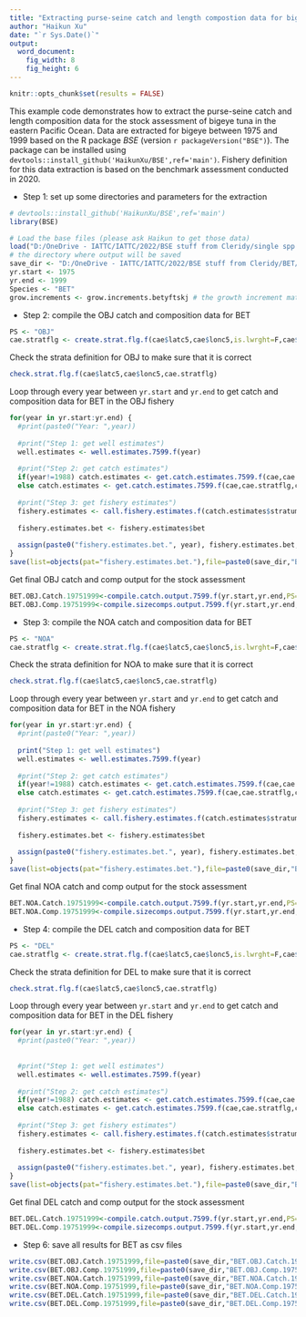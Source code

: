 ```yaml
---
title: "Extracting purse-seine catch and length compostion data for bigeye in 1975-1999"
author: "Haikun Xu"
date: "`r Sys.Date()`"
output:
  word_document:
    fig_width: 8
    fig_height: 6
---
```


```r
knitr::opts_chunk$set(results = FALSE)
```

This example code demonstrates how to extract the purse-seine catch and length composition data for the stock assessment of bigeye tuna in the eastern Pacific Ocean. Data are extracted for bigeye between 1975 and 1999 based on the R package *BSE* (version `r packageVersion("BSE")`). The package can be installed using `devtools::install_github('HaikunXu/BSE',ref='main')`. Fishery definition for this data extraction is based on the benchmark assessment conducted in 2020.

-   Step 1: set up some directories and parameters for the extraction

```r
# devtools::install_github('HaikunXu/BSE',ref='main') 
library(BSE)

# Load the base files (please ask Haikun to get those data)
load("D:/OneDrive - IATTC/IATTC/2022/BSE stuff from Cleridy/single spp programs_PS_1975-1999/Raw data extractions/base files_1975-1999_for SAC 2020.RData")
# the directory where output will be saved
save_dir <- "D:/OneDrive - IATTC/IATTC/2022/BSE stuff from Cleridy/BET/"
yr.start <- 1975
yr.end <- 1999
Species <- "BET"
grow.increments <- grow.increments.betyftskj # the growth increment matrix
```

-   Step 2: compile the OBJ catch and composition data for BET

```r
PS <- "OBJ"
cae.stratflg <- create.strat.flg.f(cae$latc5,cae$lonc5,is.lwrght=F,cae$month,cae$setype,cae$class,PS=PS,Species=Species)
```

Check the strata definition for OBJ to make sure that it is correct

```r
check.strat.flg.f(cae$latc5,cae$lonc5,cae.stratflg)
```

Loop through every year between `yr.start` and `yr.end` to get catch and composition data for BET in the OBJ fishery

```r
for(year in yr.start:yr.end) {
  #print(paste0("Year: ",year))
  
  #print("Step 1: get well estimates")
  well.estimates <- well.estimates.7599.f(year)
  
  #print("Step 2: get catch estimates")
  if(year!=1988) catch.estimates <- get.catch.estimates.7599.f(cae,cae.stratflg,corrected.unlds,lfgrpd,lfmm,year,2,well.estimates,PS,Species)
  else catch.estimates <- get.catch.estimates.7599.f(cae,cae.stratflg,corrected.unlds,lfgrpd,lfmm,year,1,well.estimates,PS,Species)
  
  #print("Step 3: get fishery estimates")
  fishery.estimates <- call.fishery.estimates.f(catch.estimates$stratum.estimates.withsamps,catch.estimates$totunlds.bystrat,year,PS,Species)
  
  fishery.estimates.bet <- fishery.estimates$bet
  
  assign(paste0("fishery.estimates.bet.", year), fishery.estimates.bet, pos=1)
}
save(list=objects(pat="fishery.estimates.bet."),file=paste0(save_dir,"BET_",PS,"_1975-1999.RData"))
```

Get final OBJ catch and comp output for the stock assessment

```r
BET.OBJ.Catch.19751999<-compile.catch.output.7599.f(yr.start,yr.end,PS=PS,Species=Species,c("A1","A2","A3","A4","A5"))
BET.OBJ.Comp.19751999<-compile.sizecomps.output.7599.f(yr.start,yr.end,PS=PS,Species=Species)
```

-   Step 3: compile the NOA catch and composition data for BET

```r
PS <- "NOA"
cae.stratflg <- create.strat.flg.f(cae$latc5,cae$lonc5,is.lwrght=F,cae$month,cae$setype,cae$class,PS=PS,Species=Species)
```

Check the strata definition for NOA to make sure that it is correct

```r
check.strat.flg.f(cae$latc5,cae$lonc5,cae.stratflg)
```

Loop through every year between `yr.start` and `yr.end` to get catch and composition data for BET in the NOA fishery

```r
for(year in yr.start:yr.end) {
  #print(paste0("Year: ",year))
  
  print("Step 1: get well estimates")
  well.estimates <- well.estimates.7599.f(year)
  
  #print("Step 2: get catch estimates")
  if(year!=1988) catch.estimates <- get.catch.estimates.7599.f(cae,cae.stratflg,corrected.unlds,lfgrpd,lfmm,year,2,well.estimates,PS,Species)
  else catch.estimates <- get.catch.estimates.7599.f(cae,cae.stratflg,corrected.unlds,lfgrpd,lfmm,year,1,well.estimates,PS,Species)
  
  #print("Step 3: get fishery estimates")
  fishery.estimates <- call.fishery.estimates.f(catch.estimates$stratum.estimates.withsamps,catch.estimates$totunlds.bystrat,year,PS,Species)
  
  fishery.estimates.bet <- fishery.estimates$bet
  
  assign(paste0("fishery.estimates.bet.", year), fishery.estimates.bet, pos=1)
}
save(list=objects(pat="fishery.estimates.bet."),file=paste0(save_dir,"BET_",PS,"_1975-1999.RData"))
```

Get final NOA catch and comp output for the stock assessment

```r
BET.NOA.Catch.19751999<-compile.catch.output.7599.f(yr.start,yr.end,PS=PS,Species=Species,c("A1","A2"))
BET.NOA.Comp.19751999<-compile.sizecomps.output.7599.f(yr.start,yr.end,PS=PS,Species=Species)
```

-   Step 4: compile the DEL catch and composition data for BET

```r
PS <- "DEL"
cae.stratflg <- create.strat.flg.f(cae$latc5,cae$lonc5,is.lwrght=F,cae$month,cae$setype,cae$class,PS=PS,Species=Species)
```

Check the strata definition for DEL to make sure that it is correct

```r
check.strat.flg.f(cae$latc5,cae$lonc5,cae.stratflg)
```

Loop through every year between `yr.start` and `yr.end` to get catch and composition data for BET in the DEL fishery

```r
for(year in yr.start:yr.end) {
  #print(paste0("Year: ",year))
  
  
  #print("Step 1: get well estimates")
  well.estimates <- well.estimates.7599.f(year)
  
  #print("Step 2: get catch estimates")
  if(year!=1988) catch.estimates <- get.catch.estimates.7599.f(cae,cae.stratflg,corrected.unlds,lfgrpd,lfmm,year,2,well.estimates,PS,Species)
  else catch.estimates <- get.catch.estimates.7599.f(cae,cae.stratflg,corrected.unlds,lfgrpd,lfmm,year,1,well.estimates,PS,Species)
  
  #print("Step 3: get fishery estimates")
  fishery.estimates <- call.fishery.estimates.f(catch.estimates$stratum.estimates.withsamps,catch.estimates$totunlds.bystrat,year,PS,Species)
  
  fishery.estimates.bet <- fishery.estimates$bet
  
  assign(paste0("fishery.estimates.bet.", year), fishery.estimates.bet, pos=1)
}
save(list=objects(pat="fishery.estimates.bet."),file=paste0(save_dir,"BET_",PS,"_1975-1999.RData"))
```

Get final DEL catch and comp output for the stock assessment

```r
BET.DEL.Catch.19751999<-compile.catch.output.7599.f(yr.start,yr.end,PS=PS,Species=Species,c("A1","A2"))
BET.DEL.Comp.19751999<-compile.sizecomps.output.7599.f(yr.start,yr.end,PS=PS,Species=Species)
```

-   Step 6: save all results for BET as csv files

```r
write.csv(BET.OBJ.Catch.19751999,file=paste0(save_dir,"BET.OBJ.Catch.19751999.csv"),row.names = FALSE)
write.csv(BET.OBJ.Comp.19751999,file=paste0(save_dir,"BET.OBJ.Comp.19751999.csv"),row.names = FALSE)
write.csv(BET.NOA.Catch.19751999,file=paste0(save_dir,"BET.NOA.Catch.19751999.csv"),row.names = FALSE)
write.csv(BET.NOA.Comp.19751999,file=paste0(save_dir,"BET.NOA.Comp.19751999.csv"),row.names = FALSE)
write.csv(BET.DEL.Catch.19751999,file=paste0(save_dir,"BET.DEL.Catch.19751999.csv"),row.names = FALSE)
write.csv(BET.DEL.Comp.19751999,file=paste0(save_dir,"BET.DEL.Comp.19751999.csv"),row.names = FALSE)
```
